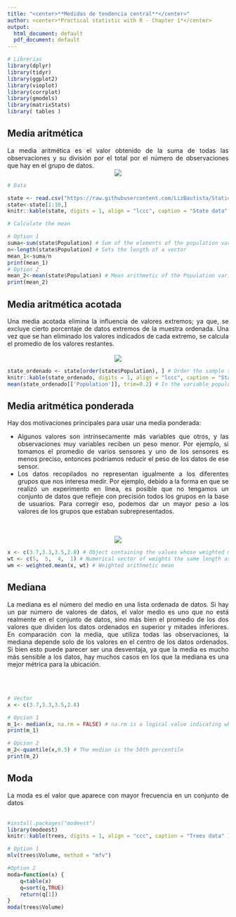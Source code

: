 ```yaml
---
title: "<center>**Medidas de tendencia central**</center>"
author: <center>*Practical statistic with R - Chapter 1*</center>
output:
  html_document: default
  pdf_document: default
---
```


```r
# Librerias
library(dplyr)
library(tidyr)
library(ggplot2)
library(vioplot)
library(corrplot)
library(gmodels)
library(matrixStats)
library( tables )

```

## **Media aritmética**

<div style="text-align: justify">La media aritmética es el valor obtenido de la suma de todas las observaciones y su división por
el total por el número de observaciones que hay en el grupo de datos.<div/>
<center>
![](https://raw.githubusercontent.com/LizBautista/Statictics-with-R-/main/Images/mean.PNG)
</center>
```r
# Data

state <- read.csv("https://raw.githubusercontent.com/LizBautista/Statictics-with-R-/main/state.csv")
state<-state[1:10,]
knitr::kable(state, digits = 1, align = "lccc", caption = "State data" )

# Calculate the mean 

# Option 1
suma<-sum(state$Population) # Sum of the elements of the population variable
n<-length(state$Population) # Sets the length of a vector
mean_1<-suma/n 
print(mean_1)
# Option 2
mean_2<-mean(state$Population) # Mean arithmetic of the Population variable.
print(mean_2)

```

## **Media aritmética acotada**

Una media acotada elimina la influencia de valores extremos; ya que, se excluye cierto porcentaje de datos extremos de la muestra ordenada. Una vez que se han
eliminado los valores indicados de cada extremo, se calcula el promedio de los valores
restantes.
<br>
<br>
<center>
![](https://raw.githubusercontent.com/LizBautista/Statictics-with-R-/main/Images/trimmed%20mean.PNG)
</center>
```r
state_ordenado <- state[order(state$Population), ] # Order the sample to obtain the trimmed mean
knitr::kable(state_ordenado, digits = 1, align = "lccc", caption = "State data" )
mean(state_ordenado[['Population']], trim=0.2) # In the variable population, the upper and lower 20% of data from the ordered sample are eliminated.
```
## **Media aritmética ponderada**

Hay dos motivaciones principales para usar una media ponderada:
<ul>
<li>Algunos valores son intrínsecamente más variables que otros, y las observaciones muy variables reciben un peso menor. Por ejemplo, si tomamos el promedio de varios sensores y uno de los sensores es menos preciso, entonces podríamos reducir el peso de los datos de ese sensor. </li>
<li>Los datos recopilados no representan igualmente a los diferentes grupos que nos interesa medir. Por ejemplo, debido a la forma en que se realizó un experimento en línea, es posible que no tengamos un conjunto de datos que refleje con precisión todos los grupos en la base de usuarios. Para corregir eso, podemos dar un mayor peso a los valores de los grupos que estaban subrepresentados. </li>
</ul> 
<br>
<br>
<center>
![](https://raw.githubusercontent.com/LizBautista/Statictics-with-R-/main/Images/weighted%20mean.PNG)
</center>
```r
x <- c(3.7,3.3,3.5,2.8) # Object containing the values whose weighted mean is to be computed.
wt <- c(5,  5,  4,  1) # Numerical vector of weights the same length as x giving the weights to use for elements of x
wm <- weighted.mean(x, wt) # Weighted arithmetic mean
```

## **Mediana**
La mediana es el número del medio en una lista ordenada de datos. Si hay un par número de valores de datos, el valor medio es uno que no está realmente en el conjunto de datos, sino más bien el promedio de los dos valores que dividen los datos ordenados en superior y mitades inferiores. En comparación con la media, que utiliza todas las observaciones, la mediana depende solo de los valores en el centro de los datos ordenados. Si bien esto puede parecer ser una desventaja, ya que la media es mucho más sensible a los datos, hay muchos casos en los que la mediana es una mejor métrica para la ubicación. 

<br>
<br>
<center>
</center>
```r
# Vector
x <- c(3.7,3.3,3.5,2.8) 

# Opcion 1 
m_1<- median(x, na.rm = FALSE) # na.rm is a logical value indicating whether NA values should be stripped before the computation proceeds.
print(m_1)
```
```r
# Opcion 2 
m_2<-quantile(x,0.5) # The median is the 50th percentile
print(m_2)
```
## **Moda**
La moda es el valor que aparece con mayor frecuencia en un conjunto de datos
<br>
<br>
<center>
</center>
```r
#install.packages("modeest") 
library(modeest)
knitr::kable(trees, digits = 1, align = "ccc", caption = "Trees data" )

# Option 1 
mlv(trees$Volume, method = "mfv")
```
```r
#Option 2 
moda=function(x) {
    q=table(x)
    q=sort(q,TRUE)
    return(q[1])
}
moda(trees$Volume)

```